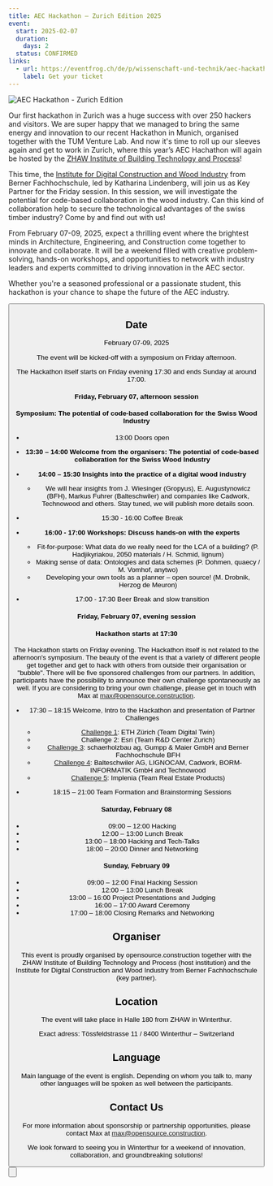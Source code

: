 ```yaml
---
title: AEC Hackathon – Zurich Edition 2025
event:
  start: 2025-02-07
  duration:
    days: 2
  status: CONFIRMED
links:
  - url: https://eventfrog.ch/de/p/wissenschaft-und-technik/aec-hackathon-zurich-edition-2025-7270451391507675969.html
    label: Get your ticket
---
```


![AEC Hackathon - Zurich Edition](/images/events/20250207_AEC-Hackathon-ZurichV6.png "AEC Hackathon - Zurich Edition")

Our first hackathon in Zurich was a huge success with over 250 hackers and visitors. We are super happy that we managed to bring the same energy and innovation to our recent Hackathon in Munich, organised together with the TUM Venture Lab. 
And now it's time to roll up our sleeves again and get to work in Zurich, where this year’s AEC Hachathon will again be hosted by the [ZHAW Institute of Building Technology and Process](https://www.zhaw.ch/de/archbau)!

This time, the [Institute for Digital Construction and Wood Industry](https://www.bfh.ch/en/research/research-areas/institute-digital-construction-wood-industry/) from Berner Fachhochschule, led by Katharina Lindenberg, will join us as Key Partner for the Friday session. In this session, we will investigate the potential for code-based collaboration in the wood industry. Can this kind of collaboration help to secure the technological advantages of the swiss timber industry? Come by and find out with us! 

From February 07-09, 2025, expect a thrilling event where the brightest minds in Architecture, Engineering, and Construction come together to innovate and collaborate. It will be a weekend filled with creative problem-solving, hands-on workshops, and opportunities to network with industry leaders and experts committed to driving innovation in the AEC sector.

Whether you're a seasoned professional or a passionate student, this hackathon is your chance to shape the future of the AEC industry.

<Button
  target="https://eventfrog.ch/de/p/wissenschaft-und-technik/aec-hackathon-zurich-edition-2025-7270451391507675969.html"
  label="Get your ticket here"
  type="primary"
  icon="right"
/>

## Date

February 07-09, 2025

<p>The event will be kicked-off with a symposium on Friday afternoon.</p>
<p>The Hackathon itself starts on Friday evening 17:30 and ends Sunday at around 17:00.</p>

#### Friday, February 07, afternoon session
#### Symposium: The potential of code-based collaboration for the Swiss Wood Industry

- 13:00         Doors open
- **13:30 – 14:00 Welcome from the organisers: The potential of code-based collaboration for the Swiss Wood Industry**
- **14:00 – 15:30 Insights into the practice of a digital wood industry**
  - We will hear insights from J. Wiesinger (Gropyus), E. Augustynowicz (BFH), Markus Fuhrer (Balteschwiler) and companies like Cadwork, Technowood and others. Stay tuned, we will publish more details soon.

- 15:30 - 16:00 Coffee Break

- **16:00 - 17:00 Workshops: Discuss hands-on with the experts**
  - Fit-for-purpose: What data do we really need for the LCA of a building? (P. Hadjikyriakou, 2050 materials / 
H. Schmid, lignum)
  - Making sense of data: Ontologies and data schemes (P. Dohmen, quaecy / M. Vomhof, anytwo)
  - Developing your own tools as a planner – open source! (M. Drobnik, Herzog de Meuron)

- 17:00 - 17:30 	Beer Break and slow transition

#### Friday, February 07, evening session
#### Hackathon starts at 17:30
The Hackathon starts on Friday evening. The Hackathon itself is not related to the afternoon's symposium. The beauty of the event is that a variety of different people get together and get to hack with others from outside their organisation or "bubble". 
There will be five sponsored challenges from our partners. In addition, participants have the possibility to announce their own challenge spontaneously as well. If you are considering to bring your own challenge, please get in touch with Max at [max@opensource.construction](mailto:max@opensource.construction).

- 17:30 – 18:15   Welcome, Intro to the Hackathon and presentation of Partner Challenges
  - [Challenge 1](https://drive.google.com/file/d/15ywkJPAj2DExlBq-6XFlsraUkESm8Ffw/view?usp=sharing): ETH Zürich (Team Digital Twin) 
  - Challenge 2: Esri (Team R&D Center Zurich)
  - [Challenge 3](https://drive.google.com/file/d/15utZHOGJumu9RhHr4l6r3nDqQBL3sx-q/view?usp=sharing): schaerholzbau ag, Gumpp & Maier GmbH and Berner Fachhochschule BFH
  - [Challenge 4](https://drive.google.com/file/d/168HNuN24a5jYcX_qmBpMhI-ScWgcYPyn/view?usp=sharing): Balteschwiler AG, LIGNOCAM, Cadwork, BORM-INFORMATIK GmbH and Technowood
  - [Challenge 5](https://drive.google.com/file/d/15pKZRgFBSuPmZTHoUsC03LzrkiVoRfLy/view?usp=sharing): Implenia (Team Real Estate Products)

- 18:15 – 21:00   Team Formation and Brainstorming Sessions

#### Saturday, February 08

- 09:00 – 12:00  Hacking
- 12:00 – 13:00  Lunch Break
- 13:00 – 18:00  Hacking and Tech-Talks
- 18:00 – 20:00  Dinner and Networking

#### Sunday, February 09

- 09:00 – 12:00  Final Hacking Session
- 12:00 – 13:00  Lunch Break
- 13:00 – 16:00  Project Presentations and Judging
- 16:00 – 17:00  Award Ceremony
- 17:00 – 18:00  Closing Remarks and Networking

## Organiser

This event is proudly organised by opensource.construction together with the ZHAW Institute of Building Technology and Process (host institution) and the Institute for Digital Construction and Wood Industry from Berner Fachhochschule (key partner). 

## Location

<p>The event will take place in Halle 180 from ZHAW in Winterthur.</p>
Exact adress: Tössfeldstrasse 11 / 8400 Winterthur – Switzerland

## Language
Main language of the event is english. Depending on whom you talk to, many other languages will be spoken as well between the participants.

## Contact Us

For more information about sponsorship or partnership opportunities, please contact Max at [max@opensource.construction](mailto:max@opensource.construction).

We look forward to seeing you in Winterthur for a weekend of innovation, collaboration, and groundbreaking solutions!

<Button
  target="https://eventfrog.ch/de/p/wissenschaft-und-technik/aec-hackathon-zurich-edition-2025-7270451391507675969.html"
  label="Get your ticket here"
  type="primary"
  icon="right"
/>
